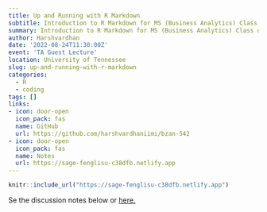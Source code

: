 ```yaml
---
title: Up and Running with R Markdown
subtitle: Introduction to R Markdown for MS (Business Analytics) Class of Fall 2022
summary: Introduction to R Markdown for MS (Business Analytics) Class of Fall 2022
author: Harshvardhan
date: '2022-08-24T11:30:00Z'
event: 'TA Guest Lecture'
location: University of Tennessee
slug: up-and-running-with-r-markdown
categories:
  - R
  - coding
tags: []
links:
- icon: door-open
  icon_pack: fas
  name: GitHub
  url: https://github.com/harshvardhaniimi/bzan-542
- icon: door-open
  icon_pack: fas
  name: Notes
  url: https://sage-fenglisu-c38dfb.netlify.app
---
```


```r
knitr::include_url("https://sage-fenglisu-c38dfb.netlify.app")
```

Se the discussion notes below or [here.](https://sage-fenglisu-c38dfb.netlify.app)
